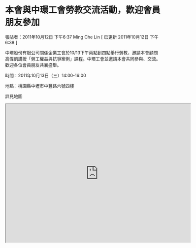 # 本會與中環工會勞教交流活動，歡迎會員朋友參加

張貼者：2011年10月12日 下午6:37 Ming Che Lin  [ 已更新 2011年10月12日 下午6:38 ]

中環股份有限公司關係企業工會於10/13下午兩點到四點舉行勞教，邀請本會顧問高偉凱講授「勞工權益與抗爭案例」課程。中環工會並邀請本會共同參與、交流。歡迎各位會員朋友共襄盛舉。  

時間：2011年10月13日（三）14:00-16:00

地點：桃園縣中壢市中豐路六號四樓

詳見地圖

<iframe src="https://www.google.com/maps/embed?pb=!1m14!1m8!1m3!1d14468.067675279633!2d121.220121!3d24.965539!3m2!1i1024!2i768!4f13.1!3m3!1m2!1s0x34682233b02a93bb%3A0x7716fa53f54b3095!2zMzIw5Y-w54Gj5qGD5ZyS5biC5Lit5aOi5Y2A5Lit6LGQ6LevNuiZnw!5e0!3m2!1szh-TW!2sus!4v1627798121342!5m2!1szh-TW!2sus" width="600" height="450" style={{border:0}} allowfullscreen="" loading="lazy"></iframe>

